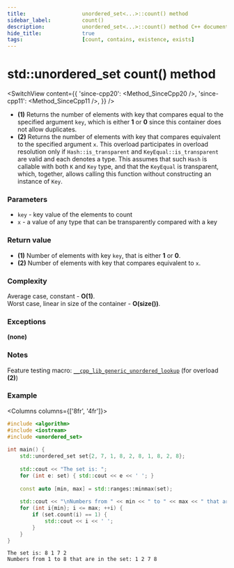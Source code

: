 ```yaml
---
title:					unordered_set<...>::count() method
sidebar_label:			count()
description:			unordered_set<...>::count() method C++ documentation
hide_title:				true
tags:					[count, contains, existence, exists]
---
```



<!----------------- Codes ---------------------->

<!-- count() -->

# std::unordered_set count() method

<SwitchView content={{
    'since-cpp20': <Method_SinceCpp20 />,
    'since-cpp11': <Method_SinceCpp11 />,
    }} />


 - **(1)** Returns the number of elements with key that compares equal to the specified argument `key`, which is either **1** or **0** since this container does not allow duplicates.
 - **(2)** Returns the number of elements with key that compares equivalent to the specified argument `x`.
    This overload participates in overload resolution only if `Hash::is_transparent` and `KeyEqual::is_transparent` are valid and each denotes a type.
    This assumes that such `Hash` is callable with both `K` and `Key` type, and that the `KeyEqual` is transparent, which, together, allows calling this function without constructing an instance of `Key`.

### Parameters

 - `key` - key value of the elements to count
 - `x` - a value of any type that can be transparently compared with a key

### Return value

 - **(1)** Number of elements with key `key`, that is either **1** or **0**.
 - **(2)** Number of elements with key that compares equivalent to `x`.

### Complexity

Average case, constant - **O(1)**.  
Worst case, linear in size of the container - **O(size())**.

### Exceptions

**(none)**

### Notes

Feature testing macro: [`__cpp_lib_generic_unordered_lookup`](#) (for overload **(2)**)

### Example

<Columns columns={['8fr', '4fr']}>
<div>

```cpp title='Main.cpp' showLineNumbers
#include <algorithm>
#include <iostream>
#include <unordered_set>
 
int main() {
    std::unordered_set set{2, 7, 1, 8, 2, 8, 1, 8, 2, 8};
 
    std::cout << "The set is: ";
    for (int e: set) { std::cout << e << ' '; }
 
    const auto [min, max] = std::ranges::minmax(set);
 
    std::cout << "\nNumbers from " << min << " to " << max << " that are in the set: ";
    for (int i{min}; i <= max; ++i) {
        if (set.count(i) == 1) {
            std::cout << i << ' ';
        }
    }
}
```

</div>
<div>

```plaintext title="Possible output"
The set is: 8 1 7 2
Numbers from 1 to 8 that are in the set: 1 2 7 8
```

</div>
</Columns>
